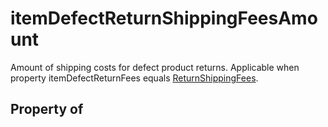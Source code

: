   

# itemDefectReturnShippingFeesAmount

Amount of shipping costs for defect product returns. Applicable when property <Link href="/itemDefectReturnFees">itemDefectReturnFees</Link> equals <a class="localLink" href="/ReturnShippingFees">ReturnShippingFees</a>.

## Property of



